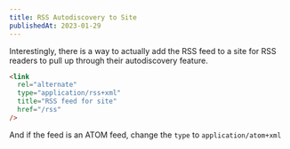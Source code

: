 ```yaml
---
title: RSS Autodiscovery to Site
publishedAt: 2023-01-29
---
```


Interestingly, there is a way to actually add the RSS feed to a site for RSS readers to pull up through their autodiscovery feature.

```html
<link
  rel="alternate"
  type="application/rss+xml"
  title="RSS feed for site"
  href="/rss"
/>
```

And if the feed is an ATOM feed, change the `type` to `application/atom+xml`
